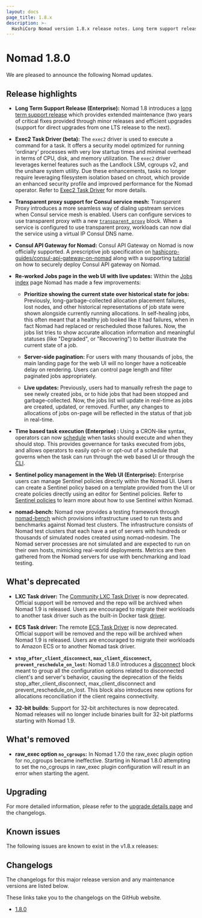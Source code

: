 ```yaml
---
layout: docs
page_title: 1.8.x
description: >-
  HashiCorp Nomad version 1.8.x release notes. Long term support release. Exec2 task driver beta, transparent proxy support for Consul service mesh, Consul API Gateway for Nomad support, UI jobs page updates, time-based task execution, Sentinel policy management in the UI, nomad-bench.
---
```


# Nomad 1.8.0

We are pleased to announce the following Nomad updates.

## Release highlights

- **Long Term Support Release (Enterprise):** Nomad 1.8 introduces a [long term
  support release](/nomad/docs/enterprise#long-term-support-lts-releases) which
  provides extended maintenance (two years of critical fixes provided through
  minor releases and efficient upgrades (support for direct upgrades from one
  LTS release to the next).

- **Exec2 Task Driver (beta):** The `exec2` driver is used to execute a
  command for a task. It offers a security model optimized for running
  'ordinary' processes with very low startup times and minimal overhead in
  terms of CPU, disk, and memory utilization. The `exec2` driver leverages
  kernel features such as the Landlock LSM, cgroups v2, and the unshare system
  utility. Due these enhancements, tasks no longer require leveraging
  filesystem isolation based on chroot, which provide an enhanced security
  profile and improved performance for the Nomad operator. Refer to [Exec2 Task
  Driver](/nomad/plugins/v1.8.x/drivers/exec2) for more details.

- **Transparent proxy support for Consul service mesh:** Transparent Proxy
  introduces a more seamless way of dialing upstream services when Consul service
  mesh is enabled. Users can configure services to use transparent proxy with a
  new [`transparent_proxy`](/nomad/docs/v1.8.x/job-specification/transparent_proxy)
  block. When a service is configured to use transparent proxy, workloads can now dial the
  service using a virtual IP Consul DNS name.

- **Consul API Gateway for Nomad:** Consul API Gateway on Nomad is now
  officially supported. A prescriptive job specification on
  [hashicorp-guides/consul-api-gateway-on-nomad](https://github.com/hashicorp-guides/consul-api-gateway-on-nomad)
  along with a supporting [tutorial](/nomad/tutorials/integrate-consul/deploy-api-gateway-on-nomad) on
  how to securely deploy Consul API gateway on Nomad.

- **Re-worked Jobs page in the web UI with live updates:** Within the [Jobs
  index](/nomad/tutorials/web-ui/web-ui-workload-info#list-jobs) page Nomad has
  made a few improvements:

  - **Prioritize showing the current state over historical state for jobs:**
  Previously, long-garbage-collected allocation placement failures, lost nodes,
  and other historical representations of job state were shown alongside
  currently running allocations. In self-healing jobs, this often meant that a
  healthy job looked like it had failures, when in fact Nomad had replaced or
  rescheduled those failures. Now, the jobs list tries to show accurate
  allocation information and meaningful statuses (like "Degraded", or
  "Recovering") to better illustrate the current state of a job.

  - **Server-side pagination:** For users with many thousands of jobs, the main
  landing page for the web UI will no longer have a noticeable delay on
  rendering. Users can control page length and filter paginated jobs
  appropriately.

  - **Live updates:** Previously, users had to manually refresh
  the page to see newly created jobs, or to hide jobs that had been stopped and
  garbage-collected. Now, the jobs list will update in real-time as jobs are
  created, updated, or removed. Further, any changes to allocations of jobs
  on-page will be reflected in the status of that job in real-time.

- **Time based task execution (Enterprise) :** Using a CRON-like syntax, operators can now
  [schedule](/nomad/docs/job-specification/schedule) when tasks should execute
  and when they should stop. This provides governance for tasks executed from
  jobs, and allows operators to easily opt-in or opt-out of a schedule that
  governs when the task can run through the web based UI or through the [CLI](/nomad/commands/alloc/pause).

- **Sentinel policy management in the Web UI (Enterprise):** Enterprise users can manage
  Sentinel policies directly within the Nomad UI. Users can create a Sentinel
  policy based on a template provided from the UI or create policies directly
  using an editor for Sentinel policies. Refer to [Sentinel
  policies](/nomad/tutorials/governance-and-policy/sentinel) to learn more about
  how to use Sentinel within Nomad.

- **nomad-bench:** Nomad now provides a testing framework through
  [nomad-bench](https://github.com/hashicorp-forge/nomad-bench) which provisions
  infrastructure used to run tests and benchmarks against Nomad test
  clusters. The infrastructure consists of Nomad test clusters that each have a
  set of servers with hundreds or thousands of simulated nodes created using
  nomad-nodesim. The Nomad server processes are not simulated and are expected
  to run on their own hosts, mimicking real-world deployments.  Metrics are then
  gathered from the Nomad servers for use with benchmarking and load testing.

## What's deprecated

- **LXC Task driver:** The [Community LXC Task
  Driver](/nomad/plugins/drivers/community/lxc) is now deprecated. Official
  support will be removed and the repo will be archived when Nomad 1.9 is
  released. Users are encouraged to migrate their workloads to another task
  driver such as the built-in Docker task [driver](/nomad/docs/drivers/docker).

- **ECS Task driver:** The remote [ECS Task
  Driver](https://developer.hashicorp.com/nomad/plugins/drivers/remote/ecs) is
  now deprecated. Official support will be removed and the repo will be
  archived when Nomad 1.9 is released. Users are encouraged to migrate their
  workloads to Amazon ECS or to another Nomad task driver.

- **`stop_after_client_disconnect`, `max_client_disconnect`,
  `prevent_reschedule_on_lost`:** Nomad 1.8.0 introduces a
  [disconnect](/nomad/docs/job-specification/disconnect) block meant to group
  all the configuration options related to disconnected client's and server's
  behavior, causing the deprecation of the fields stop_after_client_disconnect,
  max_client_disconnect and prevent_reschedule_on_lost. This block also
  introduces new options for allocations reconciliation if the client regains
  connectivity.

- **32-bit builds**: Support for 32-bit architectures is now deprecated. Nomad
  releases will no longer include binaries built for 32-bit platforms starting
  with Nomad 1.9.

## What's removed

- **raw_exec option `no_cgroups`:** In Nomad 1.7.0 the raw_exec plugin option
  for no_cgroups became ineffective. Starting in Nomad 1.8.0 attempting to set
  the no_cgroups in raw_exec plugin configuration will result in an error when
  starting the agent.

## Upgrading

For more detailed information, please refer to the [upgrade details
page](/nomad/docs/upgrade/upgrade-specific#nomad-1-8-0) and the changelogs.

## Known issues

The following issues are known to exist in the v1.8.x releases:

## Changelogs

The changelogs for this major release version and any maintenance versions are
listed below.

<Note> These links take you to the changelogs on the GitHub website. </Note>

- [1.8.0](https://github.com/hashicorp/nomad/releases/tag/v1.8.0)
